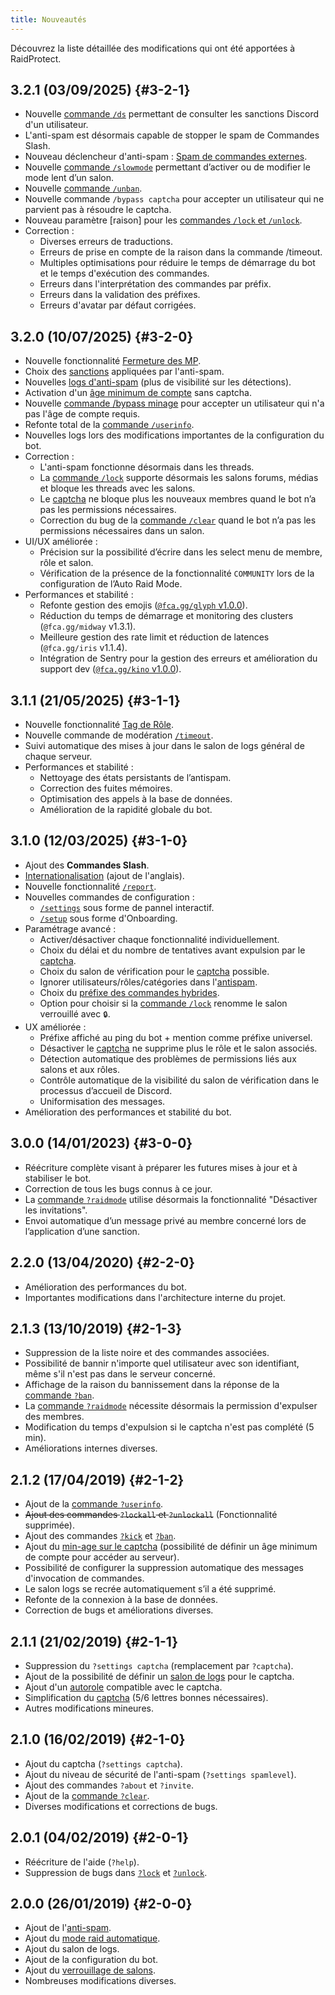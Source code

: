 ---
title: Nouveautés
---


Découvrez la liste détaillée des modifications qui ont été apportées à RaidProtect.

## 3.2.1 (03/09/2025) {#3-2-1}

- Nouvelle [commande `/ds`](./features/utilities.mdx#discord-sanctions) permettant de consulter les sanctions Discord d'un utilisateur.
- L'anti-spam est désormais capable de stopper le spam de Commandes Slash.
- Nouveau déclencheur d'anti-spam : [Spam de commandes externes](./features/anti-spam/mdx#triggers).
- Nouvelle [commande `/slowmode`](./features/moderation.md#slowmode) permettant d’activer ou de modifier le mode lent d’un salon.
- Nouvelle [commande `/unban`](./features/moderation.md#unban).
- Nouvelle commande `/bypass captcha` pour accepter un utilisateur qui ne parvient pas à résoudre le captcha.
- Nouveau paramètre [raison] pour les [commandes `/lock` et `/unlock`](./features/channel-lock.md).
- Correction :
  - Diverses erreurs de traductions.
  - Erreurs de prise en compte de la raison dans la commande /timeout.
  - Multiples optimisations pour réduire le temps de démarrage du bot et le temps d'exécution des commandes.
  - Erreurs dans l'interprétation des commandes par préfix.
  - Erreurs dans la validation des préfixes.
  - Erreurs d'avatar par défaut corrigées.

## 3.2.0 (10/07/2025) {#3-2-0}

- Nouvelle fonctionnalité [Fermeture des MP](./features/dm-lock.mdx).
- Choix des [sanctions](./features/anti-spam.mdx#triggers) appliquées par l'anti-spam. <SuggestionLink id="85" />
- Nouvelles [logs d'anti-spam](./features/anti-spam.mdx#logs) (plus de visibilité sur les détections).
- Activation d'un [âge minimum de compte](./features/raid-mode.md#minage) sans captcha. <SuggestionLink id="314" />
- Nouvelle [commande /bypass minage](./features/raid-mode.md#bypass-minage) pour accepter un utilisateur qui n'a pas l'âge de compte requis. <SuggestionLink id="447" />
- Refonte total de la [commande `/userinfo`](./features/utilities.mdx#userinfo).
- Nouvelles logs lors des modifications importantes de la configuration du bot.
- Correction :
  - L'anti-spam fonctionne désormais dans les threads.
  - La [commande `/lock`](./features/channel-lock.md) supporte désormais les salons forums, médias et bloque les threads avec les salons.
  - Le [captcha](./features/captcha.md) ne bloque plus les nouveaux membres quand le bot n’a pas les permissions nécessaires.
  - Correction du bug de la [commande `/clear`](./features/moderation.md#clear) quand le bot n’a pas les permissions nécessaires dans un salon.
- UI/UX améliorée :
  - Précision sur la possibilité d’écrire dans les select menu de membre, rôle et salon.
  - Vérification de la présence de la fonctionnalité `COMMUNITY` lors de la configuration de l’Auto Raid Mode.
- Performances et stabilité :
  - Refonte gestion des emojis ([`@fca.gg/glyph` v1.0.0](https://github.com/FCAgreatgoals/glyph)).
  - Réduction du temps de démarrage et monitoring des clusters (`@fca.gg/midway` v1.3.1).
  - Meilleure gestion des rate limit et réduction de latences (`@fca.gg/iris` v1.1.4).
  - Intégration de Sentry pour la gestion des erreurs et amélioration du support dev ([`@fca.gg/kino` v1.0.0](https://github.com/FCAgreatgoals/kino)).

## 3.1.1 (21/05/2025) {#3-1-1}

- Nouvelle fonctionnalité [Tag de Rôle](./features/tag-role.md). <SuggestionLink id="512" />
- Nouvelle commande de modération [`/timeout`](./features/moderation.md#timeout). <SuggestionLink id="52" />
- Suivi automatique des mises à jour dans le salon de logs général de chaque serveur.
- Performances et stabilité :
  - Nettoyage des états persistants de l’antispam.
  - Correction des fuites mémoires.
  - Optimisation des appels à la base de données.
  - Amélioration de la rapidité globale du bot.

## 3.1.0 (12/03/2025) {#3-1-0}

- Ajout des **Commandes Slash**. <SuggestionLink id="463" />
- [Internationalisation](./language.md) (ajout de l'anglais). <SuggestionLink id="109" />
- Nouvelle fonctionnalité [`/report`](./features/reports.md). <SuggestionLink id="164" />
- Nouvelles commandes de configuration :
  - [`/settings`](./setup.md#settings) sous forme de pannel interactif.
  - [`/setup`](./setup.md#install) sous forme d'Onboarding.
- Paramétrage avancé :
  - Activer/désactiver chaque fonctionnalité individuellement. <SuggestionLink id="356" />
  - Choix du délai et du nombre de tentatives avant expulsion par le [captcha](./features/captcha.md#config). <SuggestionLink id="363" />
  - Choix du salon de vérification pour le [captcha](./features/captcha.md) possible. <SuggestionLink id="385" />
  - Ignorer utilisateurs/rôles/catégories dans l'[antispam](./features/anti-spam.mdx#ignore). <SuggestionLink id="362" />
  - Choix du [préfixe des commandes hybrides](./guides/prefix.md). <SuggestionLink id="103" />
  - Option pour choisir si la [commande `/lock`](./features/channel-lock.md) renomme le salon verrouillé avec `🔒`.
- UX améliorée :
  - Préfixe affiché au ping du bot + mention comme préfixe universel. <SuggestionLink id="193" />
  - Désactiver le [captcha](./features/captcha.md) ne supprime plus le rôle et le salon associés. <SuggestionLink id="43" />
  - Détection automatique des problèmes de permissions liés aux salons et aux rôles. <SuggestionLink id="65" />
  - Contrôle automatique de la visibilité du salon de vérification dans le processus d’accueil de Discord.
  - Uniformisation des messages.
- Amélioration des performances et stabilité du bot.

## 3.0.0 (14/01/2023) {#3-0-0}

- Réécriture complète visant à préparer les futures mises à jour et à stabiliser le bot.
- Correction de tous les bugs connus à ce jour.
- La [commande `?raidmode`](./features/raid-mode.md) utilise désormais la fonctionnalité "Désactiver les invitations".
- Envoi automatique d’un message privé au membre concerné lors de l’application d’une sanction. <SuggestionLink id="426" />

## 2.2.0 (13/04/2020) {#2-2-0}

- Amélioration des performances du bot.
- Importantes modifications dans l'architecture interne du projet.

## 2.1.3 (13/10/2019) {#2-1-3}

- Suppression de la liste noire et des commandes associées.
- Possibilité de bannir n'importe quel utilisateur avec son identifiant, même s'il n'est pas dans le serveur concerné. <SuggestionLink id="113" /> <SuggestionLink id="148" />
- Affichage de la raison du bannissement dans la réponse de la [commande `?ban`](./features/moderation.md#ban).
- La [commande `?raidmode`](./features/raid-mode.md) nécessite désormais la permission d'expulser des membres.
- Modification du temps d'expulsion si le captcha n'est pas complété (5 min). <SuggestionLink id="129" />
- Améliorations internes diverses.

## 2.1.2 (17/04/2019) {#2-1-2}

- Ajout de la [commande `?userinfo`](./features/utilities.mdx#userinfo). <SuggestionLink id="29" />
- ~~Ajout des commandes `?lockall` et `?unlockall`~~ (Fonctionnalité supprimée).
- Ajout des commandes [`?kick`](./features/moderation.md#kick) et [`?ban`](./features/moderation.md#ban).
- Ajout du [min-age sur le captcha](./features/raid-mode.md#minage) (possibilité de définir un âge minimum de compte pour accéder au serveur).
- Possibilité de configurer la suppression automatique des messages d'invocation de commandes. <SuggestionLink id="26" />
- Le salon logs se recrée automatiquement s’il a été supprimé.
- Refonte de la connexion à la base de données.
- Correction de bugs et améliorations diverses.

## 2.1.1 (21/02/2019) {#2-1-1}

- Suppression du `?settings captcha` (remplacement par `?captcha`).
- Ajout de la possibilité de définir un [salon de logs](./features/captcha.md#logs) pour le captcha.
- Ajout d'un [autorole](./features/captcha.md#autorole) compatible avec le captcha.
- Simplification du [captcha](./features/captcha.md) (5/6 lettres bonnes nécessaires).
- Autres modifications mineures.

## 2.1.0 (16/02/2019) {#2-1-0}

- Ajout du captcha (`?settings captcha`). <SuggestionLink id="11" />
- Ajout du niveau de sécurité de l'anti-spam (`?settings spamlevel`). <SuggestionLink id="25" />
- Ajout des commandes `?about` et `?invite`.
- Ajout de la [commande `?clear`](./features/moderation.md#clear).
- Diverses modifications et corrections de bugs.

## 2.0.1 (04/02/2019) {#2-0-1}

- Réécriture de l'aide (`?help`).
- Suppression de bugs dans [`?lock`](./features/channel-lock.md#lock) et [`?unlock`](./features/channel-lock.md#unlock).

## 2.0.0 (26/01/2019) {#2-0-0}

- Ajout de l'[anti-spam](./features/anti-spam.mdx).
- Ajout du [mode raid automatique](./features/raid-mode.md#config).
- Ajout du salon de logs.
- Ajout de la configuration du bot.
- Ajout du [verrouillage de salons](./features/channel-lock.md).
- Nombreuses modifications diverses.